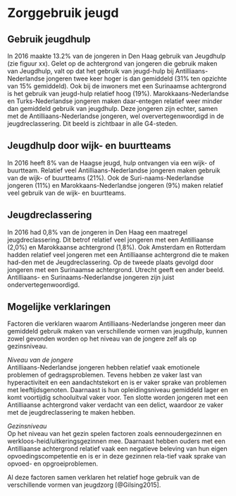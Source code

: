 # Zorggebruik jeugd

## Gebruik jeugdhulp

In 2016 maakte 13.2% van de jongeren in Den Haag gebruik van Jeugdhulp (zie figuur xx). Gelet op de achtergrond van jongeren die gebruik maken van Jeugdhulp, valt op dat het gebruik van jeugd-hulp bij Antilliaans-Nederlandse jongeren twee keer hoger is dan gemiddeld (31% ten opzichte van 15% gemiddeld). Ook bij de inwoners met een Surinaamse achtergrond is het gebruik van jeugd-hulp relatief hoog (19%). Marokkaans-Nederlandse en Turks-Nederlandse jongeren maken daar-entegen relatief weer minder dan gemiddeld gebruik van jeugdhulp. Deze jongeren zijn echter, samen met de Antilliaans-Nederlandse jongeren, wel oververtegenwoordigd in de jeugdreclassering. Dit beeld is zichtbaar in alle G4-steden.

## Jeugdhulp door wijk- en buurtteams

In 2016 heeft 8% van de Haagse jeugd, hulp ontvangen via een wijk- of buurtteam. Relatief veel Antilliaans-Nederlandse jongeren maken gebruik van de wijk- of buurtteams (21%). Ook de Suri-naams-Nederlandse jongeren (11%) en Marokkaans-Nederlandse jongeren (9%) maken relatief veel gebruik van de wijk- en buurtteams.

## Jeugdreclassering

In 2016 had 0,8% van de jongeren in Den Haag een maatregel jeugdreclassering. Dit betrof relatief veel jongeren met een Antilliaanse (2,0%) en Marokkaanse achtergrond (1,8%). Ook Amsterdam en Rotterdam hadden relatief veel jongeren met een Antilliaanse achtergrond die te maken had-den met de Jeugdreclassering. Op de tweede plaats gevolgd door jongeren met een Surinaamse achtergrond. Utrecht geeft een ander beeld. Antilliaans- en Surinaams-Nederlandse jongeren zijn juist ondervertegenwoordigd.

## Mogelijke verklaringen

Factoren die verklaren waarom Antilliaans-Nederlandse jongeren meer dan gemiddeld gebruik maken van verschillende vormen van jeugdhulp, kunnen zowel gevonden worden op het niveau van de jongere zelf als op gezinsniveau.

*Niveau van de jongere*\
Antilliaans-Nederlandse jongeren hebben relatief vaak emotionele problemen of gedragsproblemen. Tevens hebben ze vaker last van hyperactiviteit en een aandachtstekort en is er vaker sprake van problemen met leeftijdsgenoten. Daarnaast is hun opleidingsniveau gemiddeld lager en komt voortijdig schooluitval vaker voor. Ten slotte worden jongeren met een Antilliaanse achtergrond vaker verdacht van een delict, waardoor ze vaker met de jeugdreclassering te maken hebben.

*Gezinsniveau*\
Op het niveau van het gezin spelen factoren zoals eennoudergezinnen en werkloos-heid/uitkeringsgezinnen mee. Daarnaast hebben ouders met een Antilliaanse achtergrond relatief vaak een negatieve beleving van hun eigen opvoedingscompetentie en is er in deze gezinnen rela-tief vaak sprake van opvoed- en opgroeiproblemen.

Al deze factoren samen verklaren het relatief hoge gebruik van de verschillende vormen van jeugdzorg [@Gilsing2015].
